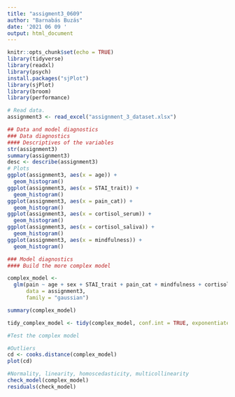 ```yaml
---
title: "assigment3_0609"
author: "Barnabás Buzás"
date: '2021 06 09 '
output: html_document
---
```


```r
knitr::opts_chunk$set(echo = TRUE)
library(tidyverse)
library(readxl)
library(psych)
install.packages("sjPlot")
library(sjPlot)
library(broom)
library(performance)
```

```r
# Read data.
assignment3 <- read_excel("assignment_3_dataset.xlsx")
```

```r
## Data and model diagnostics 
### Data diagnostics
#### Descriptives of the variables
str(assignment3)
summary(assignment3)
desc <- describe(assignment3)
# Plots
ggplot(assignment3, aes(x = age)) +
  geom_histogram()
ggplot(assignment3, aes(x = STAI_trait)) +
  geom_histogram()
ggplot(assignment3, aes(x = pain_cat)) +
  geom_histogram()
ggplot(assignment3, aes(x = cortisol_serum)) +
  geom_histogram()
ggplot(assignment3, aes(x = cortisol_saliva)) +
  geom_histogram()
ggplot(assignment3, aes(x = mindfulness)) +
  geom_histogram()
```

```r
### Model diagnostics
#### Build the more complex model

complex_model <- 
  glm(pain ~ age + sex + STAI_trait + pain_cat + mindfulness + cortisol_serum + cortisol_saliva,
      data = assignment3,
      family = "gaussian")

summary(complex_model)

tidy_complex_model <- tidy(complex_model, conf.int = TRUE, exponentiate = TRUE)

```

```r
#Test the complex model

#Outliers
cd <- cooks.distance(complex_model)
plot(cd)

#Normality, linearity, homoscedasticity, multicollinearity
check_model(complex_model)
residuals(check_model)
```

